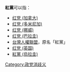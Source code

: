 '''紅黨'''可以指：
* [[红党_(加拿大)|红党 (加拿大)]]
* [[红党_(多米尼加)|红党 (多米尼加)]]
* [[红党_(挪威)|红党 (挪威)]]
* [[红党_(巴拉圭)|红党 (巴拉圭)]]
* [[台灣人權聯盟|台灣人權聯盟]]，原名「紅黨」
* [[红党_(英国)|红党 (英国)]]
* [[紅黨_(烏拉圭)|紅黨 (烏拉圭)]]

{{disambig|Cat=二字消歧义}}
[[Category:政党消歧义|Category:政党消歧义]]